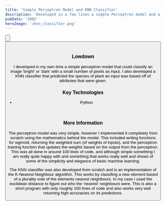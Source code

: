 ```yaml
---
title: 'Simple Perceptron Model and KNN Classifier'
description: 'Developed in a few lines a simple Perceptron model and a KNN classifier'
pubDate: '2002'
heroImage: '/knn_classifier.png'
---
```



<Button link="https://github.com/HarryFindlay03/Simple-Neural-Nets" text="Perceptron Repository"/>
<br/>
<Button link="https://github.com/HarryFindlay03/K-NN-Classifier" text="KNN Repository"/>

<br/>

### Lowdown
I developed in my own time a simple perceptron model that could classify an image 'bright' or 'dark' with a small number of pixels as input. I also developed
a KNN classifier that predicted the species of plant an input was based off of attributes that were given.

### Key Technologies
- Python

<br/>

### More Information
The perceptron model was very simple, however I implemented it completely from scratch using the mathematics behind the model. This included
writing functions for sigmoid, returning the weighted sum (of weights of inputs), and the perceptron training function that updates the weights based on the
output from the perceptron. This was all done in around 100 lines of code, and although simple something I am really quite happy with and something that works really
well and shows of some of the simplicity and elegance of basic machine learning.

The KNN classifier was also developed from scratch and is an implementation of the K-Nearest-Neighbour algorithm. This works by classifing a new element based of a plurality vote
of the elements nearest neighbours. In my case I used the euclidean distance to figure out who the 'nearest' neighbours were. This is also a short program with only roughly 100 lines of code
and also works very well returning high accuracies on its predictions. 